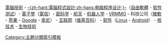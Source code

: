 [[Portal:資訊科技|電腦技術]] - [[Portal:電腦程式設計|-{zh-hant:電腦程式設計;zh-hans:电脑程序设计;}-]]（[[Portal:自由軟體|自由軟體]] - [[Portal:软件测试|软件测试]]）- [[Portal:電子學|電子學]]（[[Portal:电信|電信]]）- [[Portal:密码学|密码学]] - [[Portal:航天|航天]] - [[Portal:机器人学|机器人学]] - [[Portal:VRMMO|VRMMO]] - 科技公司（[[Portal:微軟|微軟]] - [[Portal:苹果公司|苹果]] - [[Portal:Google|Google]] - [[Portal:索尼|索尼]]） - [[Portal:互联网|互联网]]（[[Portal:维基百科|维基百科]]） - [[Portal:软件|软件]]（[[Portal:Linux|Linux]] - [[Portal:Android|Android]]） - [[Portal:核技术|核技术]] - [[Portal:生物技術|生物技術]]<!-- - [[Portal:电信|电信]] 嚴重未完成--><noinclude>[[Category:主題分類索引模板]]</noinclude>